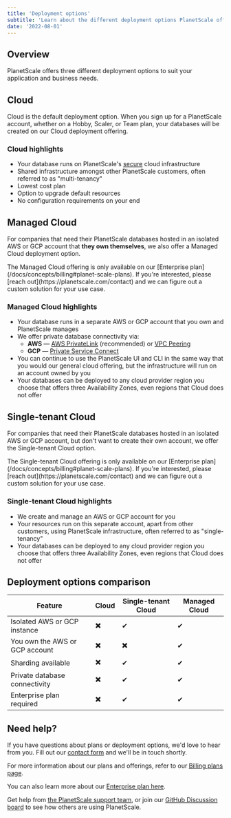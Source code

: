 ```yaml
---
title: 'Deployment options'
subtitle: 'Learn about the different deployment options PlanetScale offers'
date: '2022-08-01'
---
```


## Overview

PlanetScale offers three different deployment options to suit your application and business needs.

## Cloud

Cloud is the default deployment option. When you sign up for a PlanetScale account, whether on a Hobby, Scaler, or Team plan, your databases will be created on our Cloud deployment offering.

### Cloud highlights

- Your database runs on PlanetScale's [secure](/docs/concepts/security) cloud infrastructure
- Shared infrastructure amongst other PlanetScale customers, often referred to as "multi-tenancy"
- Lowest cost plan
- Option to upgrade default resources
- No configuration requirements on your end

## Managed Cloud

For companies that need their PlanetScale databases hosted in an isolated AWS or GCP account that **they own themselves**, we also offer a Managed Cloud deployment option.

<InfoBlock type='note'>
  The Managed Cloud offering is only available on our [Enterprise plan](/docs/concepts/billing#planet-scale-plans). If
  you're interested, please [reach out](https://planetscale.com/contact) and we can figure out a custom solution for
  your use case.
</InfoBlock>

### Managed Cloud highlights

- Your database runs in a separate AWS or GCP account that you own and PlanetScale manages
- We offer private database connectivity via:
  - **AWS** &mdash; [AWS PrivateLink](https://aws.amazon.com/privatelink/) (recommended) or [VPC Peering](https://docs.aws.amazon.com/vpc/latest/peering/what-is-vpc-peering.html)
  - **GCP** &mdash; [Private Service Connect](https://cloud.google.com/vpc/docs/private-access-options)
- You can continue to use the PlanetScale UI and CLI in the same way that you would our general cloud offering, but the infrastructure will run on an account owned by you
- Your databases can be deployed to any cloud provider region you choose that offers three Availability Zones, even regions that Cloud does not offer

## Single-tenant Cloud

For companies that need their PlanetScale databases hosted in an isolated AWS or GCP account, but don't want to create their own account, we offer the Single-tenant Cloud option.

<InfoBlock type='note'>
  The Single-tenant Cloud offering is only available on our [Enterprise
  plan](/docs/concepts/billing#planet-scale-plans). If you're interested, please [reach
  out](https://planetscale.com/contact) and we can figure out a custom solution for your use case.
</InfoBlock>

### Single-tenant Cloud highlights

- We create and manage an AWS or GCP account for you
- Your resources run on this separate account, apart from other customers, using PlanetScale infrastructure, often referred to as "single-tenancy"
- Your databases can be deployed to any cloud provider region you choose that offers three Availability Zones, even regions that Cloud does not offer

## Deployment options comparison

| Feature                        | Cloud | Single-tenant Cloud | Managed Cloud |
| ------------------------------ | ----- | ------------------- | ------------- |
| Isolated AWS or GCP instance   | ✖️    | ✔                   | ✔             |
| You own the AWS or GCP account | ✖️    | ✖️                  | ✔             |
| Sharding available             | ✖️    | ✔                   | ✔             |
| Private database connectivity  | ✖️    | ✔                   | ✔             |
| Enterprise plan required       | ✖️    | ✔                   | ✔             |

## Need help?

If you have questions about plans or deployment options, we'd love to hear from you. Fill out our [contact form](https://planetscale.com/contact) and we'll be in touch shortly.

For more information about our plans and offerings, refer to our [Billing plans page](/docs/concepts/billing#planet-scale-plans).

You can also learn more about our [Enterprise plan here](https://planetscale.com/enterprise).

Get help from [the PlanetScale support team](https://support.planetscale.com), or join our [GitHub Discussion board](https://github.com/planetscale/discussion/discussions) to see how others are using PlanetScale.
